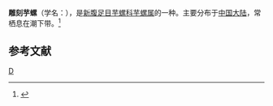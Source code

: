 {{Speciesbox 
| taxon = Conus insculptus
| authority = Kiener
}}
'''雕刻芋螺'''（学名：''{{lang|la|Conus insculptus}}''），是[[新腹足目|新腹足目]][[芋螺科|芋螺科]][[芋螺属|芋螺属]]的一种。主要分布于[[中国大陆|中国大陆]]，常栖息在潮下带。<ref>{{cite web|url=http://shell.sinica.edu.tw/chinese/shellbase_detail.php?science_no=5754|title=国际贝库：雕刻芋螺|publisher=台湾贝类资料库|accessdate=2009-08-11|archive-date=2016-03-04|archive-url=https://web.archive.org/web/20160304113011/http://shell.sinica.edu.tw/chinese/shellbase_detail.php?science_no=5754|dead-url=no}}</ref>

== 参考文献 ==
{{reflist}}
{{Taxonbar}}

[[Category:芋螺属|D]]